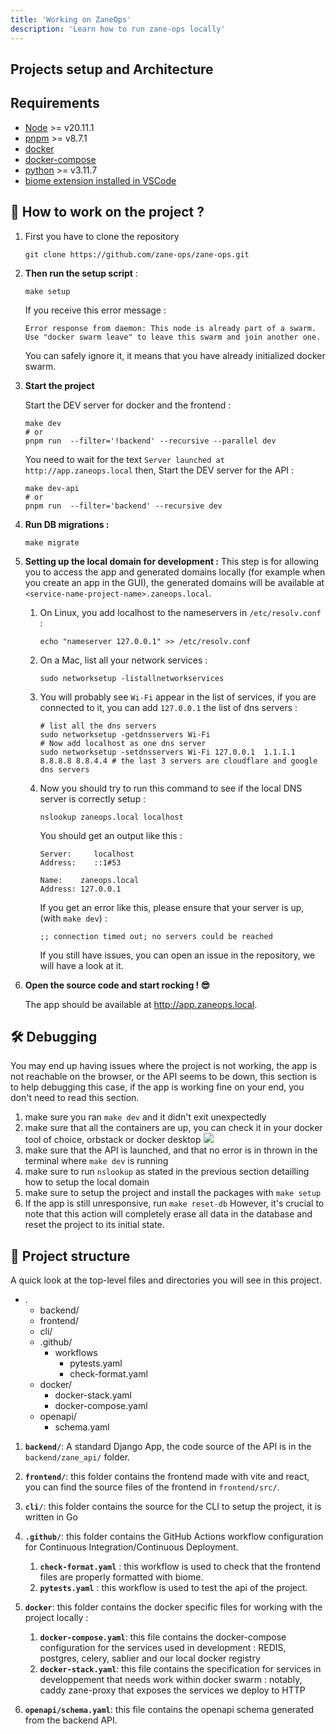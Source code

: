 ```yaml
---
title: 'Working on ZaneOps'
description: 'Learn how to run zane-ops locally'
---
```


## Projects setup and Architecture

## Requirements

- [Node](https://nodejs.org/en) >= v20.11.1
- [pnpm](https://pnpm.io/installation) >= v8.7.1
- [docker](https://docs.docker.com/engine/install/)
- [docker-compose](https://docs.docker.com/compose/install/)
- [python](https://www.python.org/downloads/) >= v3.11.7
- [biome extension installed in VSCode](https://biomejs.dev/reference/vscode/)

## 🚀 How to work on the project ?

1. First you have to clone the repository

    ```shell
    git clone https://github.com/zane-ops/zane-ops.git
    ``` 

2. **Then run the setup script** :

   ```shell
   make setup
   ```

   If you receive this error message :

    ```
    Error response from daemon: This node is already part of a swarm. Use "docker swarm leave" to leave this swarm and join another one.
    ```
   You can safely ignore it, it means that you have already initialized docker swarm.

3. **Start the project**

   Start the DEV server for docker and the frontend :
    ```shell
    make dev
    # or
    pnpm run  --filter='!backend' --recursive --parallel dev
    ```

   You need to wait for the text `Server launched at http://app.zaneops.local` then, Start the DEV server for the API :
    ```shell
    make dev-api
    # or
	pnpm run  --filter='backend' --recursive dev
    ```

4. **Run DB migrations :**

    ```shell
    make migrate
    ```

5. **Setting up the local domain for development :**
   This step is for allowing you to access the app and generated domains locally
   (for example when you create an app in the GUI), the generated domains will be
   available at `<service-name-project-name>.zaneops.local`.

    1. On Linux, you add localhost to the nameservers in `/etc/resolv.conf` :

       ```shell
       echo "nameserver 127.0.0.1" >> /etc/resolv.conf
       ```

    2. On a Mac, list all your network services :

        ```shell
        sudo networksetup -listallnetworkservices
        ```

    3. You will probably see `Wi-Fi` appear in the list of services,
       if you are connected to it, you can add `127.0.0.1` the list of dns servers :

       ```shell
       # list all the dns servers
       sudo networksetup -getdnsservers Wi-Fi
       # Now add localhost as one dns server
       sudo networksetup -setdnsservers Wi-Fi 127.0.0.1  1.1.1.1 8.8.8.8 8.8.4.4 # the last 3 servers are cloudflare and google dns servers
       ```

    4. Now you should try to run this command to see if the local DNS server is correctly setup :

       ```shell
       nslookup zaneops.local localhost
       ```
       You should get an output like this :

       ```
       Server:     localhost
       Address:    ::1#53
       
       Name:	zaneops.local
       Address: 127.0.0.1
       ```

       If you get an error like this, please ensure that your server is up, (with `make dev`) :
       ```
       ;; connection timed out; no servers could be reached
       ```
       If you still have issues, you can open an issue in the repository, we will have a look at it.

6. **Open the source code and start rocking ! 😎**

   The app should be available at http://app.zaneops.local.

## 🛠️ Debugging

You may end up having issues where the project is not working, the app is not reachable on the browser, or the API seems
to be down, this section is to help debugging this case, if the app is working fine on your end, you don't need to read
this section.

1. make sure you ran `make dev` and it didn't exit unexpectedly
2. make sure that all the containers are up, you can check it in your docker tool of choice, orbstack or docker desktop
   <img src="/docs/images/illustration.webp" />
3. make sure that the API is launched, and that no error is in thrown in the terminal where `make dev` is running
4. make sure to run `nslookup` as stated in the previous section detailling how to setup the local domain
5. make sure to setup the project and install the packages with `make setup`
6. If the app is still unresponsive, run `make reset-db` However, it's crucial to note that this action will completely
   erase all data in the database and reset the project to its initial state.

## 🧐 Project structure

A quick look at the top-level files and directories you will see in this project.



<FileTree>

- .
  - backend/
  - frontend/
  - cli/
  - .github/
    - workflows
        - pytests.yaml
        - check-format.yaml
  - docker/
    - docker-stack.yaml
    - docker-compose.yaml
  - openapi/
    - schema.yaml

</FileTree>


1. **`backend/`**: A standard Django App, the code source of the API is in the `backend/zane_api/` folder.

2. **`frontend/`**: this folder contains the frontend made with vite and react, you can find the source files of the
   frontend in `frontend/src/`.

3. **`cli/`**: this folder contains the source for the CLI to setup the project, it is written in Go

4. **`.github/`**: this folder contains the GitHub Actions workflow configuration for Continuous Integration/Continuous
   Deployment.
    1. **`check-format.yaml`** : this workflow is used to check that the frontend files are properly formatted with
       biome.
    2. **`pytests.yaml`** : this workflow is used to test the api of the project.


5. **`docker`**: this folder contains the docker specific files for working with the project locally :
    1. **`docker-compose.yaml`**: this file contains the docker-compose configuration for the services used in
       development : REDIS, postgres, celery, sablier and our local docker registry
    2. **`docker-stack.yaml`**: this file contains the specification for services in developpement
       that needs work within docker swarm : notably, caddy zane-proxy that exposes the services we deploy to HTTP


6. **`openapi/schema.yaml`**: this file contains the openapi schema generated from the backend API.
